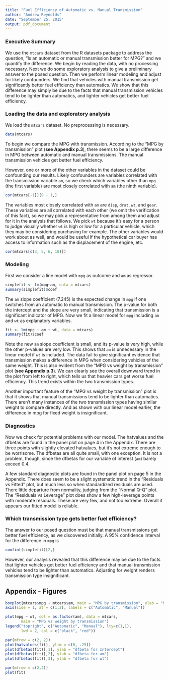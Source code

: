 ```yaml
---
title: "Fuel Efficiency of Automatic vs. Manual Transmission"
author: "Andrew Reynolds"
date: "September 25, 2015"
output: pdf_document
---
```


### Executive Summary

We use the `mtcars` dataset from the R datasets package to address the question, "Is an automatic or manual transmission better for MPG?" and we quantify the difference. We begin by reading the data, with no processing necessary. Next we do some exploratory analysis to give a preliminary answer to the posed question. Then we perform linear modeling and adjust for likely confounders. We find that vehicles with manual transmission get significantly better fuel efficiency than automatics. We show that this difference may simply be due to the facts that manual transmission vehicles tend to be lighter than automatics, and lighter vehicles get better fuel efficiency. 

### Loading the data and exploratory analysis

We load the `mtcars` dataset. No preprocessing is necessary.

```r
data(mtcars)
```

To begin we compare the MPG with transmission. According to the "MPG by transmission" plot (**see Appendix p.3**), there seems to be a large difference in MPG between automatic and manual transmissions. The manual transmission vehicles get better fuel efficiency. 

However, one or more of the other variables in the dataset could be confounding our results. Likely confounders are variables correlated with the transmission variable `am`, so we check which variables other than `mpg` (the first variable) are most closely correlated with `am` (the ninth variable).

```r
cor(mtcars[-1])[9 - 1,]
```

The variables most closely correlated with `am` are `disp`, `drat`, `wt`, and `gear`. These variables are all correlated with each other (we omit the verification of this fact), so we may pick a representative from among them and adjust for it in the analysis that follows. We pick `wt` because it's easy for a person to judge visually whether `wt` is high or low for a particular vehicle, which they may be considering purchasing for example. The other variables would work about as well, and would be useful if the hypothetical car buyer has access to information such as the displacement of the engine, etc.

```r
cor(mtcars[c(3, 5, 6, 10)])
```

### Modeling

First we consider a line model with `mpg` as outcome and `am` as regressor. 

```r
simplefit <- lm(mpg~am, data = mtcars)
summary(simplefit)$coef
```

The `am` slope coefficient (7.245) is the expected change in `mpg` if one switches from an automatic to manual transmission. The p-value for both the intercept and the slope are very small, indicating that transmission is a significant indicator of MPG. Now we fit a linear model for `mpg` including `am` and `wt` as explanatory variables.

```r
fit <- lm(mpg ~ am + wt, data = mtcars)
summary(fit)$coef
```

Note the new `am` slope coefficient is small, and its p-value is very high, while the other p-values are very low. This shows that `am` is unnecessary in the linear model if `wt` is included. The data fail to give significant evidence that transmission makes a difference in MPG when considering vehicles of the same weight. This is also evident from the "MPG vs weight by transmission" plot (**see Appendix p.3**). We can clearly see the overall downward trend in the plot from left to right, which tells us that heavier cars get worse fuel efficiency. This trend exists within the two transmission types.

Another important feature of the "MPG vs weight by transmission" plot is that it shows that manual transmissions tend to be lighter than automatics. There aren't many instances of the two transmission types having similar weight to compare directly. And as shown with our linear model earlier, the difference in mpg for fixed weight is insignificant.

### Diagnostics

Now we check for potential problems with our model. The hatvalues and the dfbetas are found in the panel plot on page 4 in the Appendix. There are three points with slightly elevated hatvalues, but it's not extreme enough to be worrisome. The dfbetas are all quite small, with one exception. It is not a problem, though, since the dfbetas for our variable of interest (`am`) barely exceed 0.4.

A few standard diagnostic plots are found in the panel plot on page 5 in the Appendix. There does seem to be a slight systematic trend in the "Residuals vs Fitted" plot, but much less so when standardized residuals are used. There little departure from normality, judging from the "Normal Q-Q" plot. The "Residuals vs Leverage" plot does show a few high-leverage points with moderate residuals. These are very few, and not too extreme. Overall it appears our fitted model is reliable.

### Which transmission type gets better fuel efficiency?

The answer to our posed question must be that manual transmissions get better fuel efficiency, as we discovered initially. A 95% confidence interval for the difference in `mpg` is 

```r
confint(simplefit)[2,]
```

However, our analysis revealed that this difference may be due to the facts that lighter vehicles get better fuel efficiency and that manual transmission vehicles tend to be lighter than automatics. Adjusting for weight renders transmission type insignificant.

## Appendix - Figures

```r
boxplot(mtcars$mpg ~ mtcars$am, main = "MPG by transmission", ylab = "MPG", xaxt = "n")
axis(side = 1, at = c(1,2), labels = c("Automatic", "Manual"))
```

```r
plot(mpg ~ wt, col = as.factor(am), data = mtcars, 
       main = "MPG vs weight by transmission")
legend("topright", c("Automatic", "Manual"), lty=c(1,1), 
       lwd = 2, col = c("black", "red"))
```

```r
par(mfrow = c(2, 2))
plot(hatvalues(fit), ylim = c(0, .25))
plot(dfbetas(fit)[,1], ylab = "dfbeta for Intercept")
plot(dfbetas(fit)[,2], ylab = "dfbeta for am")
plot(dfbetas(fit)[,3], ylab = "dfbeta for wt")
```

\newpage

```r
par(mfrow = c(2,2))
plot(fit)
```